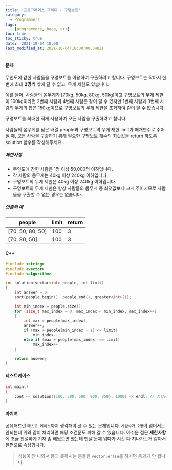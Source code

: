 ```yaml
---
title: '프로그래머스 그리디 - 구명보트'
category:
  - Programmers
tags:
  - [programmers, heap, c++]
toc: true
toc_sticky: true
date: '2021-10-04 18:00'
last_modified_at: 2021-10-04T18:00:00.540Zs
---
```


#### 문제

무인도에 갇힌 사람들을 구명보트를 이용하여 구출하려고 합니다. 구명보트는 작아서 한 번에 최대 **2명**씩 밖에 탈 수 없고, 무게 제한도 있습니다.

예를 들어, 사람들의 몸무게가 [70kg, 50kg, 80kg, 50kg]이고 구명보트의 무게 제한이 100kg이라면 2번째 사람과 4번째 사람은 같이 탈 수 있지만 1번째 사람과 3번째 사람의 무게의 합은 150kg이므로 구명보트의 무게 제한을 초과하여 같이 탈 수 없습니다.

구명보트를 최대한 적게 사용하여 모든 사람을 구출하려고 합니다.

사람들의 몸무게를 담은 배열 people과 구명보트의 무게 제한 limit가 매개변수로 주어질 때, 모든 사람을 구출하기 위해 필요한 구명보트 개수의 최솟값을 return 하도록 solution 함수를 작성해주세요.

##### 제한사항

- 무인도에 갇힌 사람은 1명 이상 50,000명 이하입니다.
- 각 사람의 몸무게는 40kg 이상 240kg 이하입니다.
- 구명보트의 무게 제한은 40kg 이상 240kg 이하입니다.
- 구명보트의 무게 제한은 항상 사람들의 몸무게 중 최댓값보다 크게 주어지므로 사람들을 구출할 수 없는 경우는 없습니다.

##### 입출력 예

| people           | limit | return |
| ---------------- | ----- | ------ |
| [70, 50, 80, 50] | 100   | 3      |
| [70, 80, 50]     | 100   | 3      |

#### C++

```c++
#include <string>
#include <vector>
#include <algorithm>

int solution(vector<int> people, int limit)
{
    int answer = 0;
    sort(people.begin(), people.end(), greater<int>());

    int min_index = people.size();
    for (size_t max_index = 0; max_index < min_index; max_index++)
    {
        int max = people[max_index];
        answer++;
        if (max + people[min_index - 1] <= limit)
            min_index--;
        else if (max + people[max_index] <= limit)
            max_index++;
    }

    return answer;
}
```

#### 테스트케이스

```c++
int main()
{
    cout << solution({100, 500, 500, 900, 950}, 1000) << endl; // 정답은 3
}
```

#### 마치며

공유해드린 `테스트 케이스`까지 생각해야 풀 수 있는 문제입니다. `사람수가 2명`이 넘어서는 안되는데 위와 같이 처리하면 해당 조건문도 피해 갈 수 있습니다. 아쉬운 점은 **제한사항**에 조금 친절하게 기재 좀 해뒀으면 했는데 맨날 문제 읽다가 시간 다 지나가는거 같아서 한편으로 속상합니다.

> 성능이 안 나와서 통과 못하시는 분들은 `vector.erase`를 하시면 통과가 안 됩니다.
